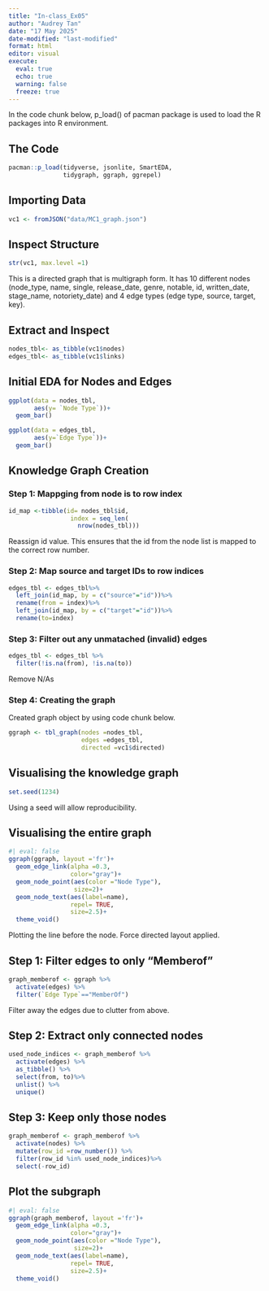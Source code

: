```yaml
---
title: "In-class_Ex05"
author: "Audrey Tan"
date: "17 May 2025"
date-modified: "last-modified"
format: html
editor: visual
execute: 
  eval: true
  echo: true
  warning: false 
  freeze: true
---
```


In the code chunk below, p_load() of pacman package is used to load the R packages into R environment.

::: panel-tabset
## The Code

```r
pacman::p_load(tidyverse, jsonlite, SmartEDA, 
               tidygraph, ggraph, ggrepel)
```
:::

## Importing Data

```r
vc1 <- fromJSON("data/MC1_graph.json")
```

## Inspect Structure

```r
str(vc1, max.level =1)
```

This is a directed graph that is multigraph form. It has 10 different nodes (node_type, name, single, release_date, genre, notable, id, written_date, stage_name, notoriety_date) and 4 edge types (edge type, source, target, key).

## Extract and Inspect

```r
nodes_tbl<- as_tibble(vc1$nodes)
edges_tbl<- as_tibble(vc1$links)
```

## Initial EDA for Nodes and Edges

```r
ggplot(data = nodes_tbl, 
       aes(y= `Node Type`))+
  geom_bar()
```

```r
ggplot(data = edges_tbl,
       aes(y=`Edge Type`))+
  geom_bar()
```

## Knowledge Graph Creation

### Step 1: Mappging from node is to row index

```r
id_map <-tibble(id= nodes_tbl$id,
                 index = seq_len(
                   nrow(nodes_tbl)))
```

Reassign id value. This ensures that the id from the node list is mapped to the correct row number.

### Step 2: Map source and target IDs to row indices

```r
edges_tbl <- edges_tbl%>%
  left_join(id_map, by = c("source"="id"))%>%
  rename(from = index)%>%
  left_join(id_map, by = c("target"="id"))%>%
  rename(to=index)
```

### Step 3: Filter out any unmatached (invalid) edges

```r
edges_tbl <- edges_tbl %>%
  filter(!is.na(from), !is.na(to))

```

Remove N/As

### Step 4: Creating the graph

Created graph object by using code chunk below.

```r
ggraph <- tbl_graph(nodes =nodes_tbl,
                    edges =edges_tbl,
                    directed =vc1$directed)
```

## Visualising the knowledge graph

```r
set.seed(1234)
```

Using a seed will allow reproducibility.

## Visualising the entire graph

```r
#| eval: false
ggraph(ggraph, layout ='fr')+
  geom_edge_link(alpha =0.3,
                 color="gray")+ 
  geom_node_point(aes(color ="Node Type"),
                  size=2)+
  geom_node_text(aes(label=name),
                 repel= TRUE, 
                 size=2.5)+
  theme_void()
```

Plotting the line before the node. Force directed layout applied.

## Step 1: Filter edges to only "Memberof"

```r
graph_memberof <- ggraph %>%
  activate(edges) %>%
  filter(`Edge Type`=="MemberOf")
```

Filter away the edges due to clutter from above.

## Step 2: Extract only connected nodes

```r
used_node_indices <- graph_memberof %>%
  activate(edges) %>%
  as_tibble() %>%
  select(from, to)%>%
  unlist() %>%
  unique()
```

## Step 3: Keep only those nodes

```r
graph_memberof <- graph_memberof %>%
  activate(nodes) %>%
  mutate(row_id =row_number()) %>%
  filter(row_id %in% used_node_indices)%>%
  select(-row_id)
```

## Plot the subgraph

```r
#| eval: false
ggraph(graph_memberof, layout ='fr')+
  geom_edge_link(alpha =0.3,
                 color="gray")+ 
  geom_node_point(aes(color ="Node Type"),
                  size=2)+
  geom_node_text(aes(label=name),
                 repel= TRUE, 
                 size=2.5)+
  theme_void()
```
